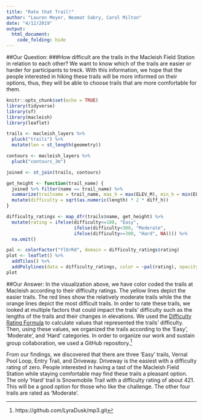 ```yaml
---
title: "Rate that Trail!"
author: "Lauren Meyer, Neamat Sabry, Carol Milton"
date: "4/12/2019"
output: 
  html_document:
    code_folding: hide
---
```

##Our Question:
###How difficult are the trails in the Macleish Field Station in relation to each other?
We want to know which of the trails are easier or harder for participants to treck. With this information, we hope that the people interested in hiking these trails will be more informed on their options, thus, they will be able to choose trails that are more comfortable for them.

```r
knitr::opts_chunk$set(echo = TRUE)
library(tidyverse)
library(sf)
library(macleish)
library(leaflet)
```

```r
trails <- macleish_layers %>%
  pluck("trails") %>%
  mutate(len = st_length(geometry))

contours <- macleish_layers %>%
  pluck("contours_3m")

joined <- st_join(trails, contours)
```

```r
get_height <- function(trail_name) {
  joined %>% filter(name == trail_name) %>%
  summarize(trailname = trail_name, max_h = max(ELEV_M), min_h = min(ELEV_M), diff_h = max_h - min_h,length = max(len), difficulty = diff_h * 2 * length) %>%
  mutate(difficulty = sqrt(as.numeric(length) * 2 * diff_h))
}
```

```r
difficulty_ratings <- map_dfr(trails$name, get_height) %>%
  mutate(rating = ifelse(difficulty<=100, "Easy",
                         ifelse(difficulty<300, "Moderate",
                         ifelse(difficulty>=300, "Hard", NA)))) %>%
  na.omit()
```

```r
pal <- colorFactor("YlOrRd", domain = difficulty_ratings$rating)
plot <- leaflet() %>%
  addTiles() %>%
  addPolylines(data = difficulty_ratings, color = ~pal(rating), opacity = 1)
plot
```

##Our Answer:
In the visualization above, we have color coded the trails at Macleish according to their difficulty ratings. The yellow lines depict the easier trails. The red lines show the relatively moderate trails while the the orange lines depict the most difficult trails.
In order to rate these trails, we looked at multiple factors that could impact the trails' difficulty such as the lengths of the trails and their changes in elevations. We used the [Difficulty Rating Formula](https://www.nps.gov/shen/planyourvisit/how-to-determine-hiking-difficulty.htm) to calculate values that represented the trails' difficulty. Then, using these values, we organized the trails according to the 'Easy', 'Moderate', and 'Hard' categories.
In order to organize our work and sustain group collaboration, we used a GitHub repository.^[https://github.com/LyraDusk/mp3.git]

From our findings, we discovered that there are three 'Easy' trails, Vernal Pool Loop, Entry Trail, and Driveway. Driveway is the easiest with a difficulty rating of zero. People interested in having a tast of the Macleish Field Station while staying comfortable may find these trails a pleasant option. The only 'Hard' trail is Snowmobile Trail with a difficulty rating of about 421. This will be a good option for those who like the challenge. The other four trails are rated as 'Moderate'.
